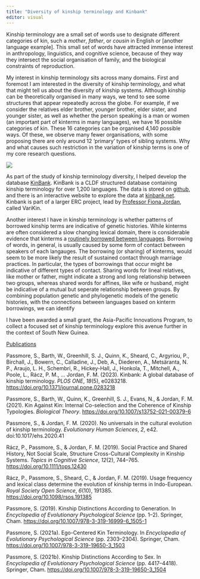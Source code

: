 ```yaml
---
title: "Diversity of kinship terminology and Kinbank"
editor: visual
---
```


Kinship terminology are a small set of words use to designate different categories of kin, such a *mother*, *father*, or *cousin* in English or \[another language example\].
This small set of words have attracted immense interest in anthropology, linguistics, and cognitive science, because of they way they intersect the social organisation of family, and the biological constraints of reproduction.

My interest in kinship terminology sits across many domains.
First and foremost I am interested in the diversity of kinship terminology, and what that might tell us about the diversity of kinship systems.
Although kinship can be theoretically organised in many ways, we tend to see some structures that appear repeatedly across the globe.
For example, if we consider the relatives elder brother, younger brother, elder sister, and younger sister, as well as whether the person speaking is a man or women (an important part of kinterms in many languages), we have 16 possible categories of kin.
These 16 categories can be organised 4,140 possible ways.
Of these, we observe many fewer organisations, with some proposing there are only around 12 'primary' types of sibling systems.
Why and what causes such restriction in the variation of kinship terms is one of my core research questions.

[![](images/logo.png){fig-align="center"}](www.kinbank.net)

As part of the study of kinship terminology diversity, I helped develop the database [KinBank](http://www.kinbank.net).
KinBank is a CLDF structured database containing kinship terminology for over 1,200 languages.
The data is stored on [github](http://www.github.com/kinbank/kinbank), and there is an interactive website to explore the data at [kinbank.net](http://www.kinbank.net).
Kinbank is part of a larger ERC project, lead by [Professor Fiona Jordan](https://excd.org/bio-2/), called VariKin.

Another interest I have in kinship terminology is whether patterns of borrowed kinship terms are indicative of genetic histories.
While kinterms are often considered a slow changing lexical domain, there is considerable evidence that kinterms a [routinely borrowed between languages](https://brill.com/view/journals/jlc/15/3-4/article-p562_004.xml).
Borrowing of words, in general, is usually caused by some form of contact between speakers of each langauges.
The borrowing (or sharing) of kinterms, would seem to be more likely the result of sustained contact through marriage practices.
In particular, the types of borrowings that occur might be indicative of different types of contact.
Sharing words for lineal relatives, like mother or father, might indicate a strong and long relationship between two groups, whereas shared words for affines, like wife or husband, might be indicative of a mutual but seperate relationship between groups.
By combining population genetic and phylogenetic models of the genetic histories, with the connections between languages based on kinterm borrowings, we can identify

I have been awarded a small grant, the Asia-Pacific Innovations Program, to collect a focused set of kinship terminology explore this avenue further in the context of South New Guinea.

[Publications]{.underline}

Passmore, S., Barth, W., Greenhill, S. J., Quinn, K., Sheard, C., Argyriou, P., Birchall, J., Bowern, C., Calladine, J., Deb, A., Diederen, A., Metsäranta, N. P., Araujo, L. H., Schembri, R., Hickey-Hall, J., Honkola, T., Mitchell, A., Poole, L., Rácz, P. M., … Jordan, F. M.
(2023).
Kinbank: A global database of kinship terminology.
*PLOS ONE*, *18*(5), e0283218.
<https://doi.org/10.1371/journal.pone.0283218>

Passmore, S., Barth, W., Quinn, K., Greenhill, S. J., Evans, N., & Jordan, F. M.
(2021).
Kin Against Kin: Internal Co-selection and the Coherence of Kinship Typologies.
*Biological Theory*.
<https://doi.org/10.1007/s13752-021-00379-6>

Passmore, S., & Jordan, F. M.
(2020).
No universals in the cultural evolution of kinship terminology.
*Evolutionary Human Sciences*, *2*, e42.
doi:10.1017/ehs.2020.41

Rácz, P., Passmore, S., & Jordan, F. M.
(2019).
Social Practice and Shared History, Not Social Scale, Structure Cross-Cultural Complexity in Kinship Systems.
*Topics in Cognitive Science*, *12*(2), 744–765.
<https://doi.org/10.1111/tops.12430>

Rácz, P., Passmore, S., Sheard, C., & Jordan, F. M.
(2019).
Usage frequency and lexical class determine the evolution of kinship terms in Indo-European.
*Royal Society Open Science*, *6*(10), 191385.
<https://doi.org/10.1098/rsos.191385>

Passmore, S.
(2019).
Kinship Distinctions According to Generation.
In *Encyclopedia of Evolutionary Psychological Science* (pp. 1–2).
Springer, Cham.
<https://doi.org/10.1007/978-3-319-16999-6_1505-1>

Passmore, S.
(2021a).
Ego-Centered Kin Terminology.
In *Encyclopedia of Evolutionary Psychological Science* (pp. 2303–2304).
Springer, Cham.
<https://doi.org/10.1007/978-3-319-19650-3_1503>

Passmore, S.
(2021b).
Kinship Distinctions According to Sex.
In *Encyclopedia of Evolutionary Psychological Science* (pp. 4417–4418).
Springer, Cham.
<https://doi.org/10.1007/978-3-319-19650-3_1504>
